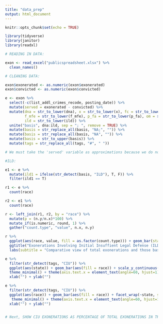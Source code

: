 ```yaml
---
title: "data_prep"
output: html_document
---
```


```r
knitr::opts_chunk$set(echo = TRUE)

library(tidyverse)
library(janitor)
library(readxl)
```

```r
# READING IN DATA:

exon <- read_excel("publicspreadsheet.xlsx") %>%
  clean_names()

# CLEANING DATA:

exon$exonerated <- as.numeric(exon$exonerated)
exon$convicted <- as.numeric(exon$convicted)

e <- exon %>%
  select(-c(list_addl_crimes_recode, posting_date)) %>%
  mutate(served = exonerated - convicted) %>%
  mutate(dna = str_to_lower(dna), x = str_to_lower(x), fc = str_to_lower(fc), mwid = str_to_lower(mwid), 
         f_mfe = str_to_lower(f_mfe), p_fa = str_to_lower(p_fa), om = str_to_lower(om), 
         ild = str_to_lower(ild)) %>%
  unite("basis", dna:ild, sep = "; ", remove = TRUE) %>%
  mutate(basis = str_replace_all(basis, "NA;", "")) %>%
  mutate(basis = str_replace_all(basis, "NA", "")) %>%
  mutate(basis = str_to_upper(basis)) %>%
  mutate(tags = str_replace_all(tags, "#", " "))

# We must take the 'served' variable as approximations because we do not know exactly when after conviction individuals were sentenced and incarcerated. Usually, however, the maximum time elapsed between the two is 90 days for federal crimes (lower for other crimes). Therefore, by creating this variable using conviction date, we can illustrate a general sense of time served before exoneration. 

```

```r

#ILD:

e1 <- e %>%
  mutate(ild1 = ifelse(str_detect(basis, "ILD"), T, F)) %>%
  filter(ild1 == T)

r1 <- e %>%
  count(race)

r2 <- e1 %>%
  count(race)

r <- left_join(r1, r2, by = "race") %>%
  mutate(p = (n.y/n.x)*100) %>%
  mutate_if(is.numeric, round, 1) %>%
  gather("count.type", "value", n.x, n.y)

r %>%
  ggplot(aes(race, value, fill = as.factor(count.type))) + geom_bar(stat="identity", position="dodge") +
  ggtitle("Exonerations Involving Initial Insuffient Legal Defense (ILD), by Race:") + 
  labs(subtitle = "Comparative view of total exonerations and those based, at least in part, on ILD during trial.") + xlab("") + ylab("") + theme_minimal()

e %>%
  filter(str_detect(tags, "CIU")) %>%
  ggplot(aes(state)) + geom_bar(aes(fill = race)) + scale_y_continuous(name = "Count") +
  theme_minimal() + theme(axis.text.x = element_text(angle=60, hjust=1)) +
  xlab("") + ylab("")

e %>%
  filter(str_detect(tags, "CIU")) %>%
  ggplot(aes(race)) + geom_bar(aes(fill = race)) + facet_wrap(~state, scales = "free_y") +
   theme_minimal() + theme(axis.text.x = element_text(angle=60, hjust=1)) +
  xlab("") + ylab("")
 

# Next, SHOW CIU EXONERATIONS AS PERCENTAGE OF TOTAL EXONERATIONS IN THAT STATE.
```

